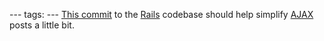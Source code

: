 ---
tags:
---
[http://github.com/rails/rails/commit/256b0ee8e3c1610967dfc89f864e24b98ed3c236 This commit] to the [[Rails]] codebase should help simplify [[AJAX]] posts a little bit.
